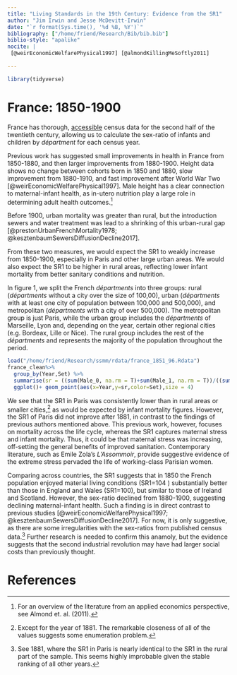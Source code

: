 ```yaml
---
title: "Living Standards in the 19th Century: Evidence from the SR1"
author: "Jim Irwin and Jesse McDevitt-Irwin"
date: "`r format(Sys.time(), '%d %B, %Y')`"
bibliography: ["/home/friend/Research/Bib/bib.bib"]
biblio-style: "apalike"
nocite: | 
 [@weirEconomicWelfarePhysical1997] [@almondKillingMeSoftly2011]
 
---
```

```r
library(tidyverse)
```
# France: 1850-1900

France has thorough, [accessible](https://www.insee.fr/fr/statistiques/2653233?sommaire=2591397) census data for the second half of the twentieth century, allowing us to calculate the sex-ratio of infants and children by _départment_ for each census year. 

Previous work has suggested small improvements in health in France from 1850-1880, and then larger improvements from 1880-1900. Height data shows no change between cohorts born in 1850 and 1880, slow improvement from 1880-1910, and fast improvement after World War Two [@weirEconomicWelfarePhysical1997]. Male height has a clear connection to maternal-infant health, as in-utero nutrition play a large role in determining adult health outcomes.[^1] 

Before 1900, urban mortality was greater than rural, but the introduction sewers and water treatment was lead to a shrinking of this urban-rural gap [@prestonUrbanFrenchMortality1978; @kesztenbaumSewersDiffusionDecline2017]. 

From these two measures, we would expect the SR1 to weakly increase from 1850-1900, especially in Paris and other large urban areas. We would also expect the SR1 to be higher in rural areas, reflecting lower infant mortality from better sanitary conditions and nutrition.

In figure 1, we split the French _départments_ into three groups: rural (_départments_ without a city over the size of 100,00), urban (_départments_ with at least one city of population between 100,000 and 500,000), and metropolitan (_départments_ with a city of over 500,000). The metropolitan group is just Paris, while the urban group includes the _départments_ of Marseille, Lyon and, depending on the year, certain other regional cities (e.g. Bordeax, Lille or Nice). The rural group includes the rest of the _départments_ and represents the majority of the population throughout the period.

```r
load("/home/friend/Research/ssmm/rdata/france_1851_96.Rdata")
france_clean%>% 
  group_by(Year,Set) %>% 
  summarise(sr = ((sum(Male_0, na.rm = T)+sum(Male_1, na.rm = T))/((sum(Fem_0,na.rm = T)+sum(Fem_1,na.rm = T))))) %>% 
  ggplot()+ geom_point(aes(x=Year,y=sr,color=Set),size = 4)
```
We see that the SR1 in Paris was consistently lower than in rural areas or smaller cities,[^2] as would be expected by infant mortality figures. However, the SR1 of Paris did not improve after 1881, in contrast to the findings of previous authors mentioned above. This previous work, however, focuses on mortality across the life cycle, whereas the SR1 captures maternal stress and infant mortality. Thus, it could be that maternal stress was increasing, off-setting the general benefits of improved sanitation. Contemporary literature, such as Emile Zola's _L'Assommoir_, provide suggestive evidence of the extreme stress pervaded the life of working-class Parisian women.

Comparing across countries, the SR1 suggests that in 1850 the French population enjoyed material living conditions (SR1=104
) substantially better than those in England and Wales (SR1=100), but similar to those of Ireland and Scotland. However, the sex-ratio declined from 1880-1900, suggesting declining maternal-infant health. Such a finding is in direct contrast to previous studies [@weirEconomicWelfarePhysical1997; @kesztenbaumSewersDiffusionDecline2017]. For now, it is only suggestive, as there are some irregularities with the sex-ratios from published census data.[^3] Further research is needed to confirm this anamoly, but the evidence suggests that the second industrial revolution may have had larger social costs than previously thought.


# References

[^1]: For an overview of the literature from an applied economics perspective, see Almond et. al. (2011).

[^2]: Except for the year of 1881. The remarkable closeness of all of the values suggests some enumeration problem.


[^3]: See 1881, where the SR1 in Paris is nearly identical to the SR1 in the rural part of the sample. This seems highly improbable given the stable ranking of all other years.
